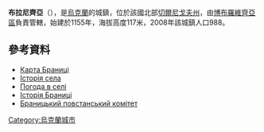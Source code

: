 {{coord|50|49|32|N|31|23|23|E|scale:100000|display=title}}

'''布拉尼齊亞'''（{{lang-uk|Браниця}}），是[[烏克蘭|烏克蘭]]的城鎮，位於該國北部[[切爾尼戈夫州|切爾尼戈夫州]]，由[[博布羅維齊亞區|博布羅維齊亞區]]負責管轄，始建於1155年，海拔高度117米，2008年該城鎮人口988。

==參考資料==
* [http://wikimapia.org/#lat=50.824878&lon=31.3869722&z=13&l=37&m=b Карта Браниці ] {{WebCite|url=https://www.webcitation.org/61CZ2O6Sc?url=http://wikimapia.org/#lat=50.824878&lon=31.3869722&z=13&l=37&m=b |date=20110825123910 |dateformat=iso }}
* [http://bobrovica.at.ua/index/0-241 Історія села ]
* [http://weather.in.ua/ua/chernigovskaja/1967 Погода в селі ] {{Wayback|url=http://weather.in.ua/ua/chernigovskaja/1967 |date=20160305080208 }}
* [https://web.archive.org/web/20101012110559/http://www.igsu.org.ua/Cernigovskaja.obl/Bobrovickij.rajon/Branica.html Історія Браниці ]
* [http://siver.com.ua/news/branickij_povstanskij_komitet/2011-11-08-8984 Браницький повстанський комітет ] {{Wayback|url=http://siver.com.ua/news/branickij_povstanskij_komitet/2011-11-08-8984 |date=20160305120424 }}

{{Ukraine-geo-stub}}
[[Category:烏克蘭城市|Category:烏克蘭城市]]